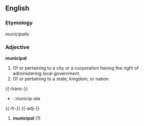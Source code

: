==English==

===Etymology===
{{L.}} ''municipalis''

===Adjective===
'''municipal'''
# Of or pertaining to a city or a corporation having the right of administering local government.
# Of or pertaining to a state, kingdom, or nation.

{{-trans-}}

* {{io}} : municip-ala


{{-fr-}}
{{-adj-}}
# '''municipal''' (1)